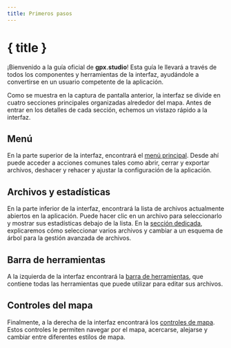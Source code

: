 ```yaml
---
title: Primeros pasos
---
```


<script lang="ts">
</script>

# { title }

¡Bienvenido a la guía oficial de **gpx.studio**!
Esta guía le llevará a través de todos los componentes y herramientas de la interfaz, ayudándole a convertirse en un usuario competente de la aplicación.

<DocsImage src="getting-started/interface" alt="La interfaz de gpx.studio." />

Como se muestra en la captura de pantalla anterior, la interfaz se divide en cuatro secciones principales organizadas alrededor del mapa. 
Antes de entrar en los detalles de cada sección, echemos un vistazo rápido a la interfaz.

## Menú

En la parte superior de la interfaz, encontrará el [menú principal](./menu).
Desde ahí puede acceder a acciones comunes tales como abrir, cerrar y exportar archivos, deshacer y rehacer y ajustar la configuración de la aplicación.

## Archivos y estadísticas

En la parte inferior de la interfaz, encontrará la lista de archivos actualmente abiertos en la aplicación.
Puede hacer clic en un archivo para seleccionarlo y mostrar sus estadísticas debajo de la lista.
En la [sección dedicada](./files-and-stats), explicaremos cómo seleccionar varios archivos y cambiar a un esquema de árbol para la gestión avanzada de archivos.

## Barra de herramientas

A la izquierda de la interfaz encontrará la [barra de herramientas](./toolbar), que contiene todas las herramientas que puede utilizar para editar sus archivos.

## Controles del mapa

Finalmente, a la derecha de la interfaz encontrará los [controles de mapa](./map-controls).
Estos controles le permiten navegar por el mapa, acercarse, alejarse y cambiar entre diferentes estilos de mapa.
